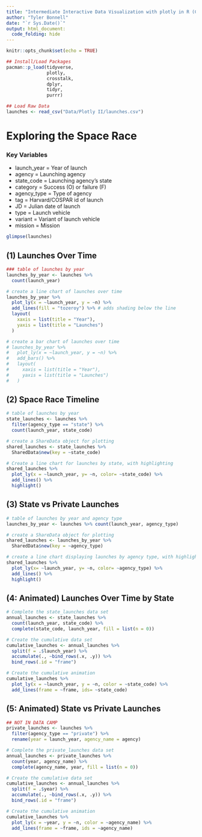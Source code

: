 ```yaml
---
title: "Intermediate Interactive Data Visualization with plotly in R (Case Study)"
author: "Tyler Bonnell"
date: "`r Sys.Date()`"
output: html_document:
  code_folding: hide
---
```


```r
knitr::opts_chunk$set(echo = TRUE)

## Install/Load Packages
pacman::p_load(tidyverse,
               plotly, 
               crosstalk,
               dplyr,
               tidyr,
               purrr)

## Load Raw Data
launches <- read_csv("Data/Plotly II/launches.csv")
```

# Exploring the Space Race

### Key Variables

-  launch_year = Year of launch
-  agency = Launching agency
-  state_code = Launching agency's state
-  category = Success (O) or failure (F)
-  agency_type = Type of agency
-  tag = Harvard/COSPAR id of launch
-  JD = Julian date of launch
-  type = Launch vehicle
-  variant = Variant of launch vehicle
-  mission = Mission

```r
glimpse(launches)
```


## (1) Launches Over Time
```r

### table of launches by year
launches_by_year <- launches %>%
  count(launch_year)

# create a line chart of launches over time
launches_by_year %>%
  plot_ly(x = ~launch_year, y = ~n) %>%
  add_lines(fill = "tozeroy") %>% # adds shading below the line
  layout(
    xaxis = list(title = "Year"), 
    yaxis = list(title = "Launches")
  )

# create a bar chart of launches over time
# launches_by_year %>%
#   plot_ly(x = ~launch_year, y = ~n) %>%
#   add_bars() %>%
#   layout(
#     xaxis = list(title = "Year"), 
#     yaxis = list(title = "Launches")
#   )


```

## (2) Space Race Timeline
```r

# table of launches by year
state_launches <- launches %>% 
  filter(agency_type == "state") %>% 
  count(launch_year, state_code)

# create a ShareData object for plotting
shared_launches <- state_launches %>% 
  SharedData$new(key = ~state_code)

# Create a line chart for launches by state, with highlighting
shared_launches %>%
  plot_ly(x = ~launch_year, y= ~n, color= ~state_code) %>%
  add_lines() %>%
  highlight()

```

## (3) State vs Private Launches
```r
# table of launches by year and agency type
launches_by_year <- launches %>% count(launch_year, agency_type)

# create a ShareData object for plotting
shared_launches <- launches_by_year %>% 
  SharedData$new(key = ~agency_type)

# create a line chart displaying launches by agency type, with highlighting
shared_launches %>%
  plot_ly(x= ~launch_year, y= ~n, color= ~agency_type) %>%
  add_lines() %>%
  highlight()

```

## (4: Animated) Launches Over Time by State
```r
# Complete the state_launches data set
annual_launches <- state_launches %>%
  count(launch_year, state_code) %>%
  complete(state_code, launch_year, fill = list(n = 0))

# Create the cumulative data set
cumulative_launches <- annual_launches %>%
  split(f = .$launch_year) %>%
  accumulate(., ~bind_rows(.x, .y)) %>%
  bind_rows(.id = "frame")

# Create the cumulative animation
cumulative_launches %>%
  plot_ly(x = ~launch_year, y = ~n, color = ~state_code) %>%
  add_lines(frame = ~frame, ids= ~state_code)

```

## (5: Animated) State vs Private Launches
```r

## NOT IN DATA CAMP
private_launches <- launches %>% 
  filter(agency_type == "private") %>%
  rename(year = launch_year, agency_name = agency)

# Complete the private_launches data set
annual_launches <- private_launches %>%
  count(year, agency_name) %>%
  complete(agency_name, year, fill = list(n = 0))

# Create the cumulative data set
cumulative_launches <- annual_launches %>%
  split(f = .$year) %>%
  accumulate(., ~bind_rows(.x, .y)) %>%
  bind_rows(.id = "frame")

# Create the cumulative animation
cumulative_launches %>%
  plot_ly(x = ~year, y = ~n, color = ~agency_name) %>%
  add_lines(frame = ~frame, ids = ~agency_name)

```

